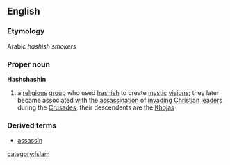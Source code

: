 ==English==
===Etymology===
Arabic ''hashish smokers''
===Proper noun===
{{wikipedia}}
'''Hashshashin'''
# a [[religious]] [[group]] who used [[hashish]] to create [[mystic]] [[vision]]s; they later became associated with the [[assassination]] of [[invading]] [[Christian]] [[leader]]s during the [[Crusade]]s; their descendents are the [[Khojas]]
===Derived terms===
*[[assassin]]
[[category:Islam]]
